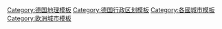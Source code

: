 [[Category:德国地理模板|Category:德国地理模板]]
[[Category:德国行政区划模板|Category:德国行政区划模板]]
[[Category:各國城市模板|Category:各國城市模板]]
[[Category:欧洲城市模板|Category:欧洲城市模板]]